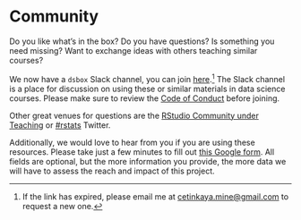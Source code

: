 # Community {#community}

Do you like what's in the box?
Do you have questions?
Is something you need missing?
Want to exchange ideas with others teaching similar courses?

We now have a `dsbox` Slack channel, you can join [here](https://join.slack.com/t/dsboxworkspace/shared_invite/zt-u3mntok5-RIhy8LhgxZB5Jxwhu4HO2A).[^community-1]
The Slack channel is a place for discussion on using these or similar materials in data science courses.
Please make sure to review the [Code of Conduct](https://contributor-covenant.org/version/2/0/CODE_OF_CONDUCT.html) before joining.

Other great venues for questions are the [RStudio Community under Teaching](https://community.rstudio.com/c/teaching) or [\#rstats](https://twitter.com/search?q=%23rstats) Twitter.

Additionally, we would love to hear from you if you are using these resources.
Please take just a few minutes to fill out [this Google form](https://forms.gle/AjqXStdFq42TTV9LA).
All fields are optional, but the more information you provide, the more data we will have to assess the reach and impact of this project.

[^community-1]: If the link has expired, please email me at [cetinkaya.mine\@gmail.com](mailto:cetinkaya.mine@gmail.com){.email} to request a new one.
